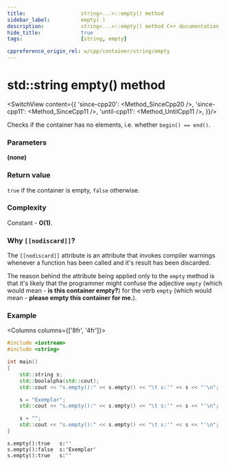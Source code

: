 ```yaml
---
title:					string<...>::empty() method
sidebar_label:			empty( )
description:			string<...>::empty() method C++ documentation
hide_title:				true
tags:					[string, empty]

cppreference_origin_rel: w/cpp/container/string/empty
---
```



<!----------------- Codes ---------------------->

<!-- empty() -->

# std::string empty() method

<SwitchView content={{
	'since-cpp20': <Method_SinceCpp20 />,
	'since-cpp11': <Method_SinceCpp11 />,
	'until-cpp11': <Method_UntilCpp11 />,
}}/>

Checks if the container has no elements, i.e. whether `begin() == end()`.

### Parameters

**(none)**

### Return value

`true` if the container is empty, `false` otherwise.

### Complexity

Constant - **O(1)**.

### Why `[[nodiscard]]`?

The `[[nodiscard]]` attribute is an attribute that invokes compiler warnings whenever
a function has been called and it's result has been discarded.

The reason behind the attribute being applied only to the `empty` method is that
it's likely that the programmer might confuse the adjective `empty` (which would mean - **is this container empty?**)
for the verb `empty` (which would mean - **please empty this container for me.**).

### Example

<Columns columns={['8fr', '4fr']}>
<div>

```cpp title='Main.cpp' showLineNumbers
#include <iostream>
#include <string>

int main()
{
    std::string s;
    std::boolalpha(std::cout);
    std::cout << "s.empty():" << s.empty() << "\t s:'" << s << "'\n";

    s = "Exemplar";
    std::cout << "s.empty():" << s.empty() << "\t s:'" << s << "'\n";

    s = "";
    std::cout << "s.empty():" << s.empty() << "\t s:'" << s << "'\n";
}
```

</div>
<div>

```plaintext title="Output"
s.empty():true	 s:''
s.empty():false	 s:'Exemplar'
s.empty():true	 s:''
```

</div>
</Columns>
